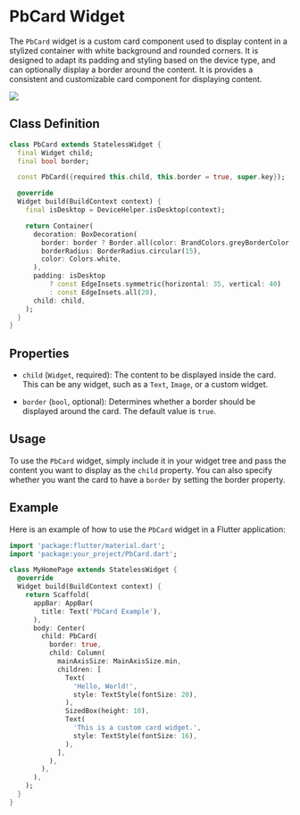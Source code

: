 # PbCard Widget

The `PbCard` widget is a custom card component used to display content in a stylized container with white background and rounded corners. It is designed to adapt its padding and styling based on the device type, and can optionally display a border around the content. It is provides a consistent and customizable card component for displaying content.

<img src="image1.png"/>

## Class Definition

```dart
class PbCard extends StatelessWidget {
  final Widget child;
  final bool border;

  const PbCard({required this.child, this.border = true, super.key});

  @override
  Widget build(BuildContext context) {
    final isDesktop = DeviceHelper.isDesktop(context);

    return Container(
      decoration: BoxDecoration(
        border: border ? Border.all(color: BrandColors.greyBorderColor, width: 1) : null,
        borderRadius: BorderRadius.circular(15),
        color: Colors.white,
      ),
      padding: isDesktop
          ? const EdgeInsets.symmetric(horizontal: 35, vertical: 40)
          : const EdgeInsets.all(20),
      child: child,
    );
  }
}
```

## Properties

- `child` (`Widget`, required): The content to be displayed inside the card. This can be any widget, such as a `Text`, `Image`, or a custom widget.

- `border` (`bool`, optional): Determines whether a border should be displayed around the card. The default value is `true`.

## Usage

To use the `PbCard` widget, simply include it in your widget tree and pass the content you want to display as the `child` property. You can also specify whether you want the card to have a `border` by setting the border property.

## Example

Here is an example of how to use the `PbCard` widget in a Flutter application:

```dart
import 'package:flutter/material.dart';
import 'package:your_project/PbCard.dart';

class MyHomePage extends StatelessWidget {
  @override
  Widget build(BuildContext context) {
    return Scaffold(
      appBar: AppBar(
        title: Text('PbCard Example'),
      ),
      body: Center(
        child: PbCard(
          border: true,
          child: Column(
            mainAxisSize: MainAxisSize.min,
            children: [
              Text(
                'Hello, World!',
                style: TextStyle(fontSize: 20),
              ),
              SizedBox(height: 10),
              Text(
                'This is a custom card widget.',
                style: TextStyle(fontSize: 16),
              ),
            ],
          ),
        ),
      ),
    );
  }
}
```
